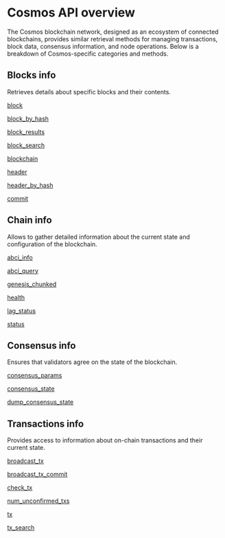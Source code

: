# Cosmos API overview

The Cosmos blockchain network, designed as an ecosystem of connected blockchains, provides similar retrieval methods for managing transactions, block data, consensus information, and node operations. Below is a breakdown of Cosmos-specific categories and methods.

## Blocks info

Retrieves details about specific blocks and their contents.

[block](/cosmos-api/blocksinfo/block)

[block_by_hash](/cosmos-api/blocksinfo/block_by_hash)

[block_results](/cosmos-api/blocksinfo/block_results)

[block_search](/cosmos-api/blocksinfo/block_search)

[blockchain](/cosmos-api/blocksinfo/blockchain)

[header](/cosmos-api/blocksinfo/header)

[header_by_hash](/cosmos-api/blocksinfo/header_by_hash)

[commit](/cosmos-api/blocksinfo/commit)

## Chain info

Allows to gather detailed information about the current state and configuration of the blockchain.

[abci_info](/cosmos-api/chaininfo/abci_info)

[abci_query](/cosmos-api/chaininfo/abci_query)

[genesis_chunked](/cosmos-api/chaininfo/genesis_chunked)

[health](/cosmos-api/chaininfo/health)

[lag_status](/cosmos-api/chaininfo/lag_status)

[status](/cosmos-api/chaininfo/status)


## Consensus info

Ensures that validators agree on the state of the blockchain.

[consensus_params](/cosmos-api/consensusinfo/consensus_params)

[consensus_state](/cosmos-api/consensusinfo/consensus_state)

[dump_consensus_state](/cosmos-api/consensusinfo/dump_consensus_state)

## Transactions info

Provides access to information about on-chain transactions and their current state.

[broadcast_tx](/cosmos-api/transactionsinfo/broadcast_tx)

[broadcast_tx_commit](/cosmos-api/transactionsinfo/broadcast_tx_commit)

[check_tx](/cosmos-api/transactionsinfo/check_tx)

[num_unconfirmed_txs](/cosmos-api/transactionsinfo/num_unconfirmed_txs)

[tx](/cosmos-api/transactionsinfo/tx)

[tx_search](/cosmos-api/transactionsinfo/tx_search)

